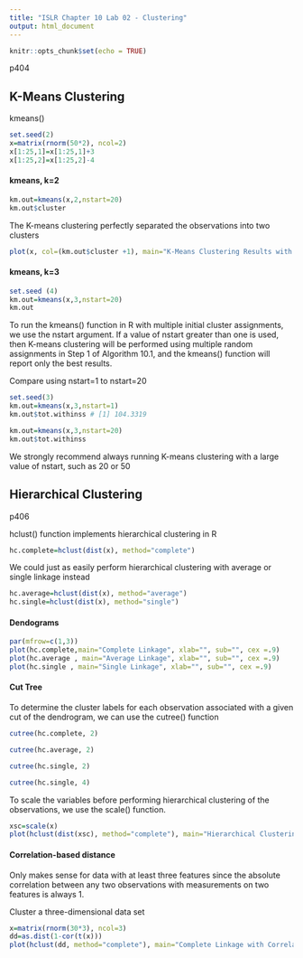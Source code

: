 ```yaml
---
title: "ISLR Chapter 10 Lab 02 - Clustering"
output: html_document
---
```


```r
knitr::opts_chunk$set(echo = TRUE)
```
p404

## K-Means Clustering

kmeans()
```r
set.seed(2)
x=matrix(rnorm(50*2), ncol=2)
x[1:25,1]=x[1:25,1]+3
x[1:25,2]=x[1:25,2]-4
```

#### kmeans, k=2
```r
km.out=kmeans(x,2,nstart=20)
km.out$cluster
```
The K-means clustering perfectly separated the observations into two clusters
```r
plot(x, col=(km.out$cluster +1), main="K-Means Clustering Results with K=2", xlab="", ylab="", pch=20, cex=2)
```
#### kmeans, k=3

```r
set.seed (4)
km.out=kmeans(x,3,nstart=20)
km.out
```

To run the kmeans() function in R with multiple initial cluster assignments, we use the nstart argument. If a value of nstart greater than one is used, then K-means clustering will be performed using multiple random assignments in Step 1 of Algorithm 10.1, and the kmeans() function will report only the best results. 

Compare using nstart=1 to nstart=20
```r
set.seed(3)
km.out=kmeans(x,3,nstart=1)
km.out$tot.withinss # [1] 104.3319
```

```r
km.out=kmeans(x,3,nstart=20)
km.out$tot.withinss
```

We strongly recommend always running K-means clustering with a large value of nstart, such as 20 or 50

## Hierarchical Clustering

p406

hclust() function implements hierarchical clustering in R

```r
hc.complete=hclust(dist(x), method="complete")
```

We could just as easily perform hierarchical clustering with average or single linkage instead
```r
hc.average=hclust(dist(x), method="average")
hc.single=hclust(dist(x), method="single")
```

#### Dendograms

```r
par(mfrow=c(1,3))
plot(hc.complete,main="Complete Linkage", xlab="", sub="", cex =.9)
plot(hc.average , main="Average Linkage", xlab="", sub="", cex =.9)
plot(hc.single , main="Single Linkage", xlab="", sub="", cex =.9)
```

#### Cut Tree

To determine the cluster labels for each observation associated with a given cut of the dendrogram, we can use the cutree() function
```r
cutree(hc.complete, 2)
```

```r
cutree(hc.average, 2)
```

```r
cutree(hc.single, 2)
```
```r
cutree(hc.single, 4)
```
To scale the variables before performing hierarchical clustering of the observations, we use the scale() function.

```r
xsc=scale(x)
plot(hclust(dist(xsc), method="complete"), main="Hierarchical Clustering with Scaled Features ")
```

#### Correlation-based distance

Only makes sense for data with at least three features since the absolute correlation between any two observations with measurements on two features is always 1.

Cluster a three-dimensional data set

```r
x=matrix(rnorm(30*3), ncol=3)
dd=as.dist(1-cor(t(x)))
plot(hclust(dd, method="complete"), main="Complete Linkage with Correlation-Based Distance", xlab="", sub="")
```

